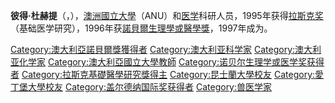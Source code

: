 {{Infobox scientist
|name = 彼得·杜赫提<br/>Peter Doherty
|image = Professor Peter C Doherty.jpg
|birth_date = {{Birth date and age|1940|10|15|df=yes}}
|birth_place =  澳大利亚, [[昆士兰州|昆士兰州]], [[布里斯班|布里斯班]]
|nationality = 澳大利亚
|field = 医学<br />[[免疫学|免疫学]]
|work_institutions = [[John_Curtin_School_of_Medical_Research|John Curtin School of Medical Research]]
|alma_mater = [[昆士兰大学|昆士兰大学]]<br />[[爱丁堡大学|爱丁堡大学]]<br />[[Indooroopilly_State_High_School|Indooroopilly State High School]]
|doctoral_advisor =
|doctoral_students =
|known_for = [[主要组织相容性复合体|主要组织相容性复合体]]
|influences =
|influenced =
|prizes = [[諾貝爾生理學或醫學獎|諾貝爾生理學或醫學獎]]<small>(1996年)</small>
|religion =
}}
'''彼得·杜赫提'''（{{lang-en|'''Peter C. Doherty'''}}，{{bd|1940年|10月15日||}}），[[澳洲國立大學|澳洲國立大學]]（ANU）{{tsl|en|Veterinary surgeon|外科兽医}}和[[医学|医学]]科研人员，1995年获得[[拉斯克奖|拉斯克奖]]（基础医学研究），1996年获[[諾貝爾生理學或醫學獎|諾貝爾生理學或醫學獎]]，1997年成为{{tsl|en|Australian of the Year|澳大利亚年度风云人物}}。

{{諾貝爾生理學或醫學獎獲得者 (1976年－2000年)}}
{{加拿大盖尔德纳国际奖获得者}}
{{阿尔伯特·拉斯克基础医学研究奖获得者}}
{{第一推动丛书}}
{{Authority control}}

{{DEFAULTSORT:Doherty, Peter C.}}
[[Category:澳大利亞諾貝爾獎獲得者|Category:澳大利亞諾貝爾獎獲得者]]
[[Category:澳大利亚科学家|Category:澳大利亚科学家]]
[[Category:澳大利亚化学家|Category:澳大利亚化学家]]
[[Category:澳大利亞國立大學教師|Category:澳大利亞國立大學教師]]
[[Category:诺贝尔生理学或医学奖获得者|Category:诺贝尔生理学或医学奖获得者]]
[[Category:拉斯克基礎醫學研究獎得主|Category:拉斯克基礎醫學研究獎得主]]
[[Category:昆士蘭大學校友|Category:昆士蘭大學校友]]
[[Category:愛丁堡大學校友|Category:愛丁堡大學校友]]
[[Category:盖尔德纳国际奖获得者|Category:盖尔德纳国际奖获得者]]
[[Category:兽医学家|Category:兽医学家]]